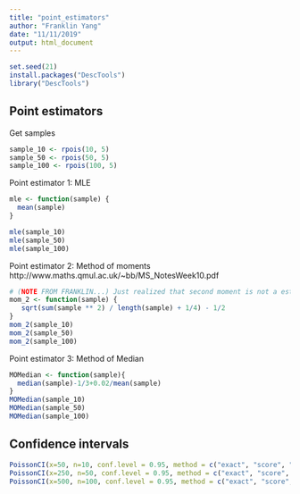 ```yaml
---
title: "point_estimators"
author: "Franklin Yang"
date: "11/11/2019"
output: html_document
---
```


```r
set.seed(21)
install.packages("DescTools")
library("DescTools")
```

## Point estimators

Get samples
```r
sample_10 <- rpois(10, 5)
sample_50 <- rpois(50, 5)
sample_100 <- rpois(100, 5)
```

Point estimator 1: MLE
```r
mle <- function(sample) {
  mean(sample)
}

mle(sample_10)
mle(sample_50)
mle(sample_100)
```

Point estimator 2: Method of moments
http://www.maths.qmul.ac.uk/~bb/MS_NotesWeek10.pdf
```r
# (NOTE FROM FRANKLIN...) Just realized that second moment is not a estimator for lambda... lol.
mom_2 <- function(sample) {
   sqrt(sum(sample ** 2) / length(sample) + 1/4) - 1/2
}
mom_2(sample_10)
mom_2(sample_50)
mom_2(sample_100)
```

Point estimator 3: Method of Median
``` r
MOMedian <- function(sample){
  median(sample)-1/3+0.02/mean(sample)
}
MOMedian(sample_10)
MOMedian(sample_50)
MOMedian(sample_100)
```
## Confidence intervals
``` r
PoissonCI(x=50, n=10, conf.level = 0.95, method = c("exact", "score", "wald"))
PoissonCI(x=250, n=50, conf.level = 0.95, method = c("exact", "score", "wald"))
PoissonCI(x=500, n=100, conf.level = 0.95, method = c("exact", "score", "wald"))
```

